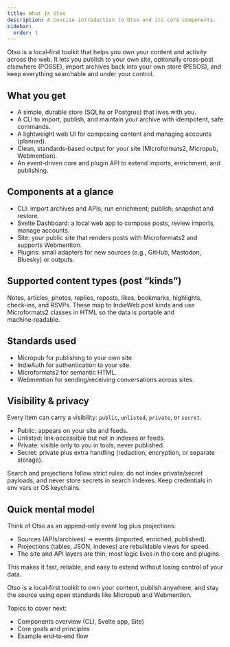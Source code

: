 ```yaml
---
title: What Is Otso
description: A concise introduction to Otso and its core components.
sidebar:
  order: 1
---
```


Otso is a local‑first toolkit that helps you own your content and activity across the web. It lets you publish to your own site, optionally cross‑post elsewhere (POSSE), import archives back into your own store (PESOS), and keep everything searchable and under your control.

## What you get

- A simple, durable store (SQLite or Postgres) that lives with you.
- A CLI to import, publish, and maintain your archive with idempotent, safe commands.
- A lightweight web UI for composing content and managing accounts (planned).
- Clean, standards‑based output for your site (Microformats2, Micropub, Webmention).
- An event‑driven core and plugin API to extend imports, enrichment, and publishing.

## Components at a glance

- CLI: import archives and APIs; run enrichment; publish; snapshot and restore.
- Svelte Dashboard: a local web app to compose posts, review imports, manage accounts.
- Site: your public site that renders posts with Microformats2 and supports Webmention.
- Plugins: small adapters for new sources (e.g., GitHub, Mastodon, Bluesky) or outputs.

## Supported content types (post “kinds”)

Notes, articles, photos, replies, reposts, likes, bookmarks, highlights, check‑ins, and RSVPs. These map to IndieWeb post kinds and use Microformats2 classes in HTML so the data is portable and machine‑readable.

## Standards used

- Micropub for publishing to your own site.
- IndieAuth for authentication to your site.
- Microformats2 for semantic HTML.
- Webmention for sending/receiving conversations across sites.

## Visibility & privacy

Every item can carry a visibility: `public`, `unlisted`, `private`, or `secret`.
- Public: appears on your site and feeds.
- Unlisted: link‑accessible but not in indexes or feeds.
- Private: visible only to you in tools; never published.
- Secret: private plus extra handling (redaction, encryption, or separate storage).

Search and projections follow strict rules: do not index private/secret payloads, and never store secrets in search indexes. Keep credentials in env vars or OS keychains.

## Quick mental model

Think of Otso as an append‑only event log plus projections:
- Sources (APIs/archives) → events (imported, enriched, published).
- Projections (tables, JSON, indexes) are rebuildable views for speed.
- The site and API layers are thin; most logic lives in the core and plugins.

This makes it fast, reliable, and easy to extend without losing control of your data.

Otso is a local‑first toolkit to own your content, publish anywhere, and stay the source using open standards like Micropub and Webmention.

Topics to cover next:
- Components overview (CLI, Svelte app, Site)
- Core goals and principles
- Example end‑to‑end flow
